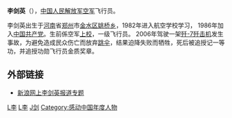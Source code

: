 '''李剑英'''（{{bd|1964年|5月|2006年|11月14日|李剑英}}），[[中国人民解放军|中国人民解放军]][[空军|空军]]飞行员。

李剑英出生于[[河南|河南]]省[[郑州|郑州]]市[[金水区|金水区]][[姚桥乡|姚桥乡]]，1982年进入航空学校学习， 1986年加入[[中国共产党|中国共产党]]。生前係空军[[上校|上校]]，一级飞行员。
2006年驾驶一架[[歼-7|歼-7歼击机]]发生事故，为避免造成民众伤亡而放弃[[跳伞|跳伞]]，结果迫降失败而牺牲，死后被追授记一等功，并追授功勋飞行员金质奖章。

==外部链接==
* [http://jczs.news.sina.com.cn/temp/nz/ckyhljy/index.shtml 新浪网上李剑英报道专题] {{Wayback|url=http://jczs.news.sina.com.cn/temp/nz/ckyhljy/index.shtml |date=20190609072730 }}

{{China-mil-bio-stub}}
{{感動中國}}

{{DEFAULTSORT:L李}}
[[Category:中国人民解放军空军飞行员|L李]]
[[Category:郑州人|L李]]
[[Category:李姓|J剑]]
[[Category:感动中国年度人物|Category:感动中国年度人物]]